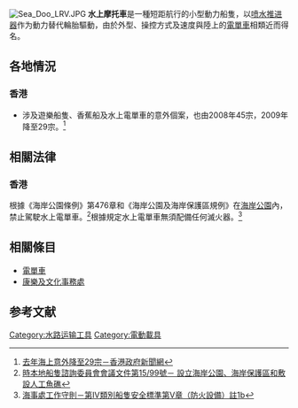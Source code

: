 {{globalize|time=2014-11-29T08:27:26+00:00}}
{{NoteTA
| 1=zh-cn:摩托车; zh-tw:摩托車; zh-hk:電單車;
}}
[[File:Sea_Doo_LRV.JPG|thumb]]
'''水上摩托車'''是一種短距航行的小型動力船隻，以[[喷水推进器|喷水推进器]]作为動力替代輪胎驅動，由於外型、操控方式及速度與陸上的[[電單車|電單車]]相類近而得名。

==各地情況==
===香港===


*涉及遊樂船隻、香蕉船及水上電單車的意外個案，也由2008年45宗，2009年降至29宗。<ref>[http://www3.news.gov.hk/isd/ebulletin/tc/category/healthandcommunity/090611/html/090611tc05001.htm 去年海上意外降至29宗－香港政府新聞網]{{dead link|date=2018年3月 |bot=InternetArchiveBot |fix-attempted=yes }}</ref>

==相關法律==
===香港===
根據《海岸公園條例》第476章和《海岸公園及海岸保護區規例》在[[海岸公園|海岸公園]]內，禁止駕駛水上電單車。<ref>[http://hk.rd.yahoo.com/govsearch/bdresult=mardep_home/SIG=11snndt2h/*http%3A//www.mardep.gov.hk/sc/aboutus/pdf/plvacp15_99c.pdf 時本地船隻諮詢委員會會議文件第15/99號－
設立海岸公園、海岸保護區和敷設人工魚礁]{{Dead link|date=2018年7月 |bot=InternetArchiveBot |fix-attempted=no }} </ref>根據規定水上電單車無須配備任何滅火器。<ref>[http://hk.rd.yahoo.com/govsearch/bdresult=mardep_home/SIG=11ul2f7i8/*http%3A//www.mardep.gov.hk/hk/aboutus/pdf/lvacp3_06anx2c.pdf 海事處工作守則－第IV類別船隻安全標準第V章（防火設備）註1b]{{Dead link|date=2018年7月 |bot=InternetArchiveBot |fix-attempted=no }}</ref>

==相關條目==
*[[電單車|電單車]]
*[[康樂及文化事務處|康樂及文化事務處]]

==参考文献==
<div class="references-small">
<references />
</div>

{{Authority control}}

[[Category:水路运输工具|Category:水路运输工具]]
[[Category:電動載具|Category:電動載具]]